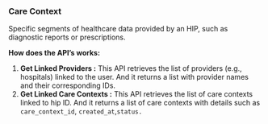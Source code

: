 ### Care Context

Specific segments of healthcare data provided by an HIP, such as diagnostic reports or prescriptions.

**How does the API’s works:**

1. **Get Linked Providers :** This API retrieves the list of providers (e.g., hospitals) linked to the user. And it returns a list with provider names and their corresponding IDs.
2. **Get Linked Care Contexts :** This API retrieves the list of care contexts linked to hip ID. And it returns a list of care contexts with details such as `care_context_id`, `created_at`,`status.`